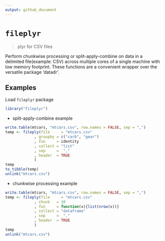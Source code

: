 ```yaml
---
output: github_document
---
```

# `fileplyr` 
> plyr for CSV files

Perform chunkwise processing or split-apply-combine on data in a delimited file(example: CSV) across multiple cores of a single machine with low memory footprint. These functions are a convenient wrapper over the versatile package 'datadr'.

## Examples

Load `fileplyr` package

```r
library("fileplyr")
```

- split-apply-combine example
```r
write.table(mtcars, "mtcars.csv", row.names = FALSE, sep = ",")
temp <- fileply(file     = "mtcars.csv"
             , groupby = c("carb", "gear")
             , fun     = identity
             , collect = "list"
             , sep     =  ","
             , header  = TRUE
             )
temp
to_tibble(temp)
unlink("mtcars.csv")
```

- chunkwise processing example

```r
write.table(mtcars, "mtcars.csv", row.names = FALSE, sep = ",")
temp <- fileply(file     = "mtcars.csv"
             , chunk   = 10
             , fun     = function(x){list(nrow(x))}
             , collect = "dataframe"
             , sep     =  ","
             , header  = TRUE
             )
temp
unlink("mtcars.csv")
```
